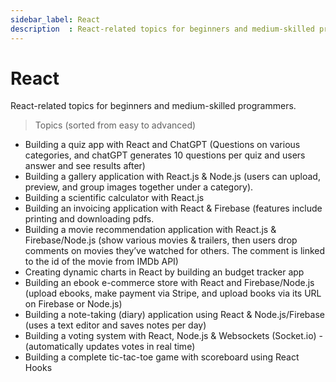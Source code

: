 ```yaml
---
sidebar_label: React
description  : React-related topics for beginners and medium-skilled programmers
---
```


# React

<SubHeading>React-related topics for beginners and medium-skilled programmers.</SubHeading>

> Topics (sorted from easy to advanced)

- Building a quiz app with React and ChatGPT (Questions on various categories, and chatGPT generates 10 questions per quiz and users answer and see results after)
- Building a gallery application with React.js & Node.js (users can upload, preview, and group images together under a category).
- Building a scientific calculator with React.js
- Building an invoicing application with React & Firebase (features include printing and downloading pdfs.
- Building a movie recommendation application with React.js & Firebase/Node.js  (show various movies & trailers, then users drop comments on movies they’ve watched for others. The comment is linked to the id of the movie from IMDb API)
- Creating dynamic charts in React by building an budget tracker app
- Building an ebook e-commerce store with React and Firebase/Node.js (upload ebooks, make payment via Stripe, and upload books via its URL on Firebase or Node.js)
- Building a note-taking (diary) application using React & Node.js/Firebase (uses a text editor and saves notes per day)
- Building a voting system with React, Node.js & Websockets (Socket.io) - (automatically updates votes in real time)
- Building a complete tic-tac-toe game with scoreboard using React Hooks
